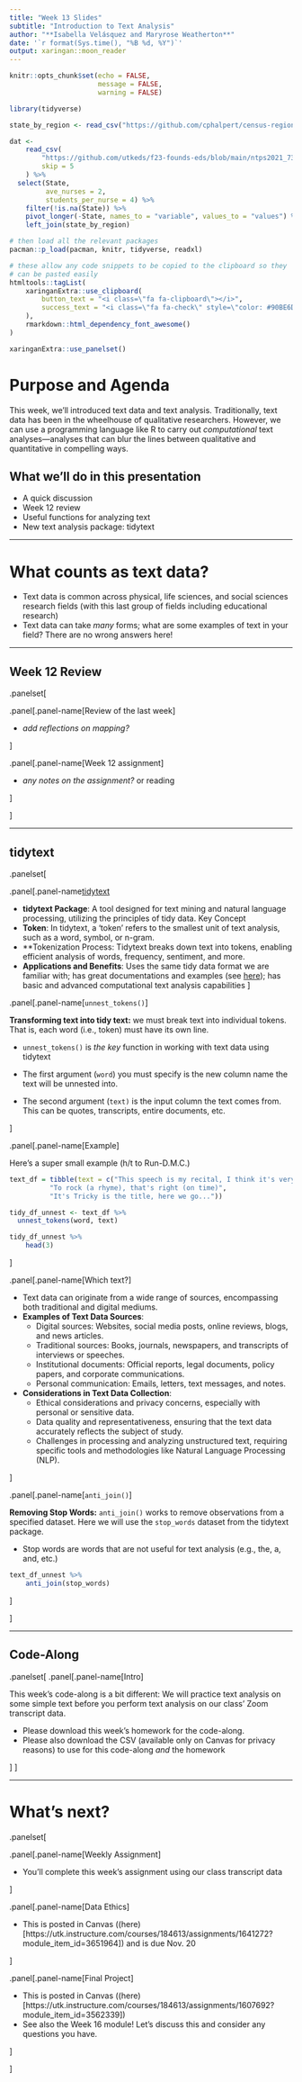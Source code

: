 ```yaml
---
title: "Week 13 Slides"
subtitle: "Introduction to Text Analysis"
author: "**Isabella Velásquez and Maryrose Weatherton**"
date: '`r format(Sys.time(), "%B %d, %Y")`'
output: xaringan::moon_reader
---
```


```r
knitr::opts_chunk$set(echo = FALSE,
                      message = FALSE,
                      warning = FALSE)

library(tidyverse)

state_by_region <- read_csv("https://github.com/cphalpert/census-regions/blob/master/us%20census%20bureau%20regions%20and%20divisions.csv?raw=true") # data on U.S. states' regions

dat <-
    read_csv(
        "https://github.com/utkeds/f23-founds-eds/blob/main/ntps2021_7341_s1s.csv?raw=true",
        skip = 5
    ) %>% 
  select(State,
         ave_nurses = 2,
         students_per_nurse = 4) %>% 
    filter(!is.na(State)) %>% 
    pivot_longer(-State, names_to = "variable", values_to = "values") %>% 
    left_join(state_by_region)
```

```r
# then load all the relevant packages
pacman::p_load(pacman, knitr, tidyverse, readxl)
```

```r
# these allow any code snippets to be copied to the clipboard so they 
# can be pasted easily
htmltools::tagList(
    xaringanExtra::use_clipboard(
        button_text = "<i class=\"fa fa-clipboard\"></i>",
        success_text = "<i class=\"fa fa-check\" style=\"color: #90BE6D\"></i>",
    ),
    rmarkdown::html_dependency_font_awesome()
)
```

```r
xaringanExtra::use_panelset()
```

# Purpose and Agenda

This week, we'll introduced text data and text analysis. Traditionally, text data has been in the wheelhouse of qualitative researchers. However, we can use a programming language like R to carry out _computational_ text analyses---analyses that can blur the lines between qualitative and quantitative in compelling ways.

## What we'll do in this presentation

- A quick discussion
- Week 12 review
- Useful functions for analyzing text
- New text analysis package: tidytext

---

# What counts as text data?

- Text data is common across physical, life sciences, and social sciences research fields (with this last group of fields including educational research)
- Text data can take _many_ forms; what are some examples of text in your field? There are no wrong answers here!

---

## Week 12 Review

.panelset[

.panel[.panel-name[Review of the last week]

* *add reflections on mapping?*


]

.panel[.panel-name[Week 12 assignment]

* *any notes on the assignment?* or reading


]


]


---

## tidytext

.panelset[

.panel[.panel-name[tidytext]

- **tidytext Package**: A tool designed for text mining and natural language processing, utilizing the principles of tidy data.
Key Concept
- **Token**: In tidytext, a 'token' refers to the smallest unit of text analysis, such as a word, symbol, or n-gram.
- **Tokenization Process: Tidytext breaks down text into tokens, enabling efficient analysis of words, frequency, sentiment, and more.
- **Applications and Benefits**: Uses the same tidy data format we are familiar with; has great documentations and examples (see [here](https://www.tidytextmining.com/)); has basic and advanced computational text analysis capabilities
]

.panel[.panel-name[`unnest_tokens()`]

**Transforming text into tidy text:** we must break text into individual tokens. That is, each word (i.e., token) must have its own line.

- `unnest_tokens()` is _the key_ function in working with text data using tidytext

- The first argument (`word`) you must specify is the new column name the text will be unnested into.

- The second argument (`text)` is the input column the text comes from. This can be quotes, transcripts, entire documents, etc.

]

.panel[.panel-name[Example]

Here's a super small example (h/t to Run-D.M.C.)

```r
text_df = tibble(text = c("This speech is my recital, I think it's very vital",
          "To rock (a rhyme), that's right (on time)",
          "It's Tricky is the title, here we go..."))

tidy_df_unnest <- text_df %>%
  unnest_tokens(word, text)

tidy_df_unnest %>% 
    head(3)
```

]

.panel[.panel-name[Which text?]

- Text data can originate from a wide range of sources, encompassing both traditional and digital mediums.
- **Examples of Text Data Sources**:
  - Digital sources: Websites, social media posts, online reviews, blogs, and news articles.
  - Traditional sources: Books, journals, newspapers, and transcripts of interviews or speeches.
  - Institutional documents: Official reports, legal documents, policy papers, and corporate communications.
  - Personal communication: Emails, letters, text messages, and notes.
- **Considerations in Text Data Collection**:
  - Ethical considerations and privacy concerns, especially with personal or sensitive data.
  - Data quality and representativeness, ensuring that the text data accurately reflects the subject of study.
  - Challenges in processing and analyzing unstructured text, requiring specific tools and methodologies like Natural Language Processing (NLP).

]

.panel[.panel-name[`anti_join()`]

**Removing Stop Words:** `anti_join()` works to remove observations from a specified dataset. Here we will use the `stop_words` dataset from the tidytext package.

- Stop words are words that are not useful for text analysis (e.g., the, a, and, etc.)

```r
text_df_unnest %>% 
    anti_join(stop_words)
```

]

]

---

## Code-Along

.panelset[
.panel[.panel-name[Intro]

This week's code-along is a bit different: We will practice text analysis on some simple text before you perform text analysis on our class' Zoom transcript data.

- Please download this week's homework for the code-along.
- Please also download the CSV (available only on Canvas for privacy reasons) to use for this code-along _and_ the homework

]
]

---

# What's next?

.panelset[

.panel[.panel-name[Weekly Assignment]

- You'll complete this week's assignment using our class transcript data

]

.panel[.panel-name[Data Ethics]

- This is posted in Canvas ((here)[https://utk.instructure.com/courses/184613/assignments/1641272?module_item_id=3651964]) and is due Nov. 20

]

.panel[.panel-name[Final Project]

- This is posted in Canvas ((here)[https://utk.instructure.com/courses/184613/assignments/1607692?module_item_id=3562339])
- See also the Week 16 module! Let's discuss this and consider any questions you have.

]

]